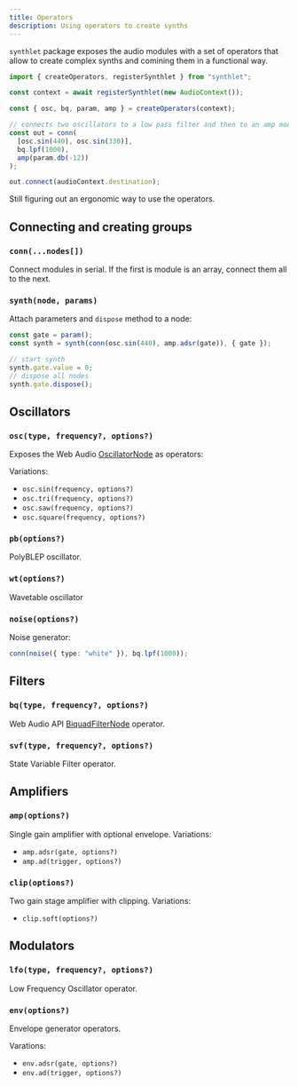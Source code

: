 ```yaml
---
title: Operators
description: Using operators to create synths
---
```


`synthlet` package exposes the audio modules with a set of operators that allow to create complex synths and comining them in a functional way.

```js
import { createOperators, registerSynthlet } from "synthlet";

const context = await registerSynthlet(new AudioContext());

const { osc, bq, param, amp } = createOperators(context);

// connects two oscillators to a low pass filter and then to an amp module
const out = conn(
  [osc.sin(440), osc.sin(330)],
  bq.lpf(1000),
  amp(param.db(-12))
);

out.connect(audioContext.destination);
```

<Callout title="This API is very likely to change" type="warn">
  Still figuring out an ergonomic way to use the operators.
</Callout>

## Connecting and creating groups

### `conn(...nodes[])`

Connect modules in serial. If the first is module is an array, connect them all to the next.

### `synth(node, params)`

Attach parameters and `dispose` method to a node:

```js
const gate = param();
const synth = synth(conn(osc.sin(440), amp.adsr(gate)), { gate });

// start synth
synth.gate.value = 0;
// dispose all nodes
synth.gate.dispose();
```

## Oscillators

### `osc(type, frequency?, options?)`

Exposes the Web Audio [OscillatorNode](https://developer.mozilla.org/en-US/docs/Web/API/OscillatorNode) as operators:

Variations:

- `osc.sin(frequency, options?)`
- `osc.tri(frequency, options?)`
- `osc.saw(frequency, options?)`
- `osc.square(frequency, options?)`

### `pb(options?)`

PolyBLEP oscillator.

### `wt(options?)`

Wavetable oscillator

### `noise(options?)`

Noise generator:

```ts
conn(noise({ type: "white" }), bq.lpf(1000));
```

## Filters

### `bq(type, frequency?, options?)`

Web Audio API [BiquadFilterNode](https://developer.mozilla.org/en-US/docs/Web/API/BiquadFilterNode) operator.

### `svf(type, frequency?, options?)`

State Variable Filter operator.

## Amplifiers

### `amp(options?)`

Single gain amplifier with optional envelope. Variations:

- `amp.adsr(gate, options?)`
- `amp.ad(trigger, options?)`

### `clip(options?)`

Two gain stage amplifier with clipping. Variations:

- `clip.soft(options?)`

## Modulators

### `lfo(type, frequency?, options?)`

Low Frequency Oscillator operator.

### `env(options?)`

Envelope generator operators.

Varations:

- `env.adsr(gate, options?)`
- `env.ad(trigger, options?)`

